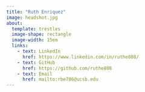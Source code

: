 ```yaml
---
title: "Ruth Enriquez"
image: headshot.jpg
about: 
  template: trestles
  image-shape: rectangle
  image-width: 15em
  links:
    - text: LinkedIn
      href: https://www.linkedin.com/in/ruthe808/
    - text: GitHub
      href: https://github.com/ruthe808
    - text: Email
      href: mailto:rbe786@ucsb.edu
---
```

